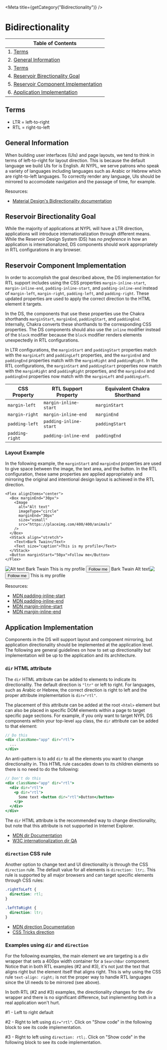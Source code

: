 

<Meta title={getCategory("Bidirectionality")} />

# Bidirectionality

| Table of Contents                                                            |
| ---------------------------------------------------------------------------- |
| 1. [Terms](#terms)                                                           |
| 2. [General Information](#general-information)                               |
| 3. [Terms](#terms)                                                           |
| 4. [Reservoir Birectionality Goal](#reservoir-bidirectionality-goal)         |
| 5. [Reservoir Component Implementation](#reservoir-component-implementation) |
| 6. [Application Implementation](#application-implementation)                 |

## Terms

- LTR = left-to-right
- RTL = right-to-left

## General Information

When building user interfaces (UIs) and page layouts, we tend to think in terms
of left-to-right for layout direction. This is because the default language we
build UIs for is English. At NYPL, we serve patrons who speak a variety of
languages including languages such as Arabic or Hebrew which are right-to-left
languages. To correctly render any language, UIs should be mirrored to accomodate
navigation and the passage of time, for example.

Resources:

- [Material Design's Bidirectionality documentation](https://material.io/design/usability/bidirectionality.html)

## Reservoir Birectionality Goal

While the majority of applications at NYPL will have a LTR direction,
applications will introduce internationalization through different means. While
the Reservoir Design System (DS) has _no preference_ in how an application is
internationalized, DS components should work appropriately in RTL configurations
in any browser.

## Reservoir Component Implementation

In order to accomplish the goal described above, the DS implementation for RTL
support includes using the CSS properties `margin-inline-start`,
`margin-inline-end`, `padding-inline-start`, and `padding-inline-end` instead of
`margin-left`, `margin-right`, `padding-left`, and `padding-right`. These updated
properties are used to apply the correct direction to the HTML element it targets.

In the DS, the components that use these properties use the Chakra shorthands
`marginStart`, `marginEnd`, `paddingStart`, and `paddingEnd`. Internally, Chakra
converts these shorthands to the corresponding CSS properties. The DS components
should also use the `inline` modifier instead of the `block` modifier because the
`block` modifier renders elements unexpectedly in RTL configurations.

In LTR configurations, the `marginStart` and `paddingStart` properties match
with the `marginLeft` and `paddingLeft` properties, and the `marginEnd` and
`paddingEnd` properties match with the `marginRight` and `paddingRight`. In the
RTL configurations, the `marginStart` and `paddingStart` properties now match
with the `marginRight` and `paddingRight` properties, and the `marginEnd` and
`paddingEnd` properties now match with the `marginLeft` and `paddingLeft`.

| CSS Property    | RTL Support Property   | Equivalent Chakra Shorthand |
| --------------- | ---------------------- | --------------------------- |
| `margin-left`   | `margin-inline-start`  | `marginStart`               |
| `margin-right`  | `margin-inline-end`    | `marginEnd`                 |
| `padding-left`  | `padding-inline-start` | `paddingStart`              |
| `padding-right` | `padding-inline-end`   | `paddingEnd`                |

### Layout Example

In the following example, the `marginStart` and `marginEnd` properties are used
to give space between the image, the text area, and the button. In the RTL
configuration, these same properties are applied appropriately and mirroring
the original and intentional design layout is achieved in the RTL direction.

```tsx
<Flex alignItems="center">
  <Box marginEnd="30px">
    <Image
      alt="Alt text"
      imageType="circle"
      marginEnd="30px"
      size="xsmall"
      src="https://placeimg.com/400/400/animals"
    />
  </Box>
  <VStack align="stretch">
    <Text>Bark Twain</Text>
    <Text size="caption">This is my profile</Text>
  </VStack>
  <Button marginStart="50px">Follow me</Button>
</Flex>
```

<Canvas>
  <DSProvider>
    <VStack align="stretch" gap="30px">
      <Box>
        <Heading level="three" text="LTR" />
        <Flex alignItems="center">
          <Box marginEnd="30px">
            <Image
              alt="Alt text"
              imageType="circle"
              marginEnd="30px"
              size="xsmall"
              src="https://placeimg.com/400/400/animals"
            />
          </Box>
          <VStack align="stretch">
            <Text>Bark Twain</Text>
            <Text size="caption">This is my profile</Text>
          </VStack>
          <Button marginStart="50px">Follow me</Button>
        </Flex>
      </Box>
      <Box dir="rtl">
        <Heading level="three" text="RTL" />
        <Flex alignItems="center">
          <Box marginEnd="30px">
            <Image
              alt="Alt text"
              imageType="circle"
              marginEnd="30px"
              size="xsmall"
              src="https://placeimg.com/400/400/animals"
            />
          </Box>
          <VStack align="stretch">
            <Text>Bark Twain</Text>
            <Text size="caption">This is my profile</Text>
          </VStack>
          <Button marginStart="50px">Follow me</Button>
        </Flex>
      </Box>
    </VStack>
  </DSProvider>
</Canvas>

Resources:

- [MDN padding-inline-start](https://developer.mozilla.org/en-US/docs/Web/CSS/padding-inline-start)
- [MDN padding-inline-end](https://developer.mozilla.org/en-US/docs/Web/CSS/padding-inline-end)
- [MDN margin-inline-start](https://developer.mozilla.org/en-US/docs/Web/CSS/margin-inline-start)
- [MDN margin-inline-end](https://developer.mozilla.org/en-US/docs/Web/CSS/margin-inline-end)

## Application Implementation

Components in the DS will support layout and component mirroring, but application
directionality should be implemented at the application level. The following are
general guidelines on how to set up directionality but implementation will be up
to the application and its architecture.

### `dir` HTML attribute

The `dir` HTML attribute can be added to elements to indicate its directionality.
The default direction is `"ltr"` or left to right. For languages, such as Arabic
or Hebrew, the correct direction is right to left and the proper attribute
implementation is `dir="rtl"`.

The placement of this attribute can be added at the root `<html>` element but can
also be placed in specific DOM elements within a page to target specific page
sections. For example, if you only want to target NYPL DS components within your
top-level `app` class, the `dir` attribute can be added to that element:

```jsx
// Do this
<div className="app" dir="rtl">
  ...
</div>
```

An anti-pattern is to add `dir` to all the elements you want to change
directionality in. This HTML rule cascades down to its children elements so
there is no need to do the following:

```jsx
// Don't do this
<div className="app" dir="rtl">
  <div dir="rtl">
    <p dir="rtl">
      Some text <button dir="rtl">Button</button>
    </p>
  </div>
</div>
```

The `dir` HTML attribute is the recommended way to change directionality, but
note that this attribute is not supported in Internet Explorer.

- [MDN dir Documentation](https://developer.mozilla.org/en-US/docs/Web/HTML/Global_attributes/dir)
- [W3C internationalization dir QA](https://www.w3.org/International/questions/qa-html-dir)

### `direction` CSS rule

Another option to change text and UI directionality is through the CSS `direction`
rule. The default value for all elements is `direction: ltr;`. This rule is
supported by all major browsers and can target specific elements through CSS rules:

```css
.rightToLeft {
  direction: rtl;
}

.leftToRight {
  direction: ltr;
}
```

- [MDN direction Documentation](https://developer.mozilla.org/en-US/docs/Web/CSS/direction)
- [CSS Tricks direction](https://css-tricks.com/almanac/properties/d/direction/)

### Examples using `dir` and `direction`

For the following examples, the main element we are targeting is a div wrapper
that sets a 400px width container for a `SearchBar` component. Notice that in both
RTL examples (#2 and #3), it's not just the text that aligns right but the element
itself that aligns right. This is why using the CSS rule `text-align: right;` is
not the proper way to handle RTL languages since the UI needs to be mirrored (see above).

In both RTL (#2 and #3) examples, the directionality changes for the div wrapper
and there is no significant difference, but implementing both in a real application
won't hurt.

#1 - Left to right default

<Canvas>
  <DSProvider>
    <div style={{ width: "400px" }}>
      <SearchBar
        helperText="Use a keyword or phrase to search!"
        id="example1"
        isRequired
        textInputProps={{
          labelText: "Item Search",
          name: "textInputName",
          placeholder: "Item Search",
        }}
      />
    </div>
  </DSProvider>
</Canvas>

#2 - Right to left using `dir="rtl"`. Click on "Show code" in the following
block to see its code implementation.

<Canvas>
  <DSProvider>
    <div dir="rtl">
      <div style={{ width: "400px" }}>
        <SearchBar
          helperText="استخدم كلمة رئيسية أو عبارة للبحث!"
          id="example2"
          isRequired
          textInputProps={{
            labelText: "Item Search",
            name: "textInputName",
            placeholder: "Item Search",
          }}
        />
      </div>
    </div>
  </DSProvider>
</Canvas>

#3 - Right to left using `direction: rtl;`. Click on "Show code" in the following
block to see its code implementation.

<Canvas>
  <DSProvider>
    <div style={{ direction: "rtl" }}>
      <div style={{ width: "400px" }}>
        <SearchBar
          helperText="استخدم كلمة رئيسية أو عبارة للبحث!"
          id="example3"
          isRequired
          textInputProps={{
            labelText: "Item Search",
            name: "textInputName",
            placeholder: "Item Search",
          }}
        />
      </div>
    </div>
  </DSProvider>
</Canvas>

